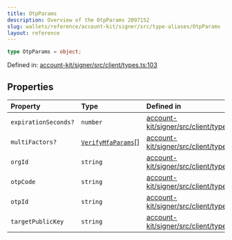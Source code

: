 ```yaml
---
title: OtpParams
description: Overview of the OtpParams 2097152
slug: wallets/reference/account-kit/signer/src/type-aliases/OtpParams
layout: reference
---
```


```ts
type OtpParams = object;
```

Defined in: [account-kit/signer/src/client/types.ts:103](https://github.com/alchemyplatform/aa-sdk/blob/923a52171f7246172caf350853843e6680197da9/account-kit/signer/src/client/types.ts#L103)

## Properties

| Property                                          | Type                                        | Defined in                                                                                                                                                                        |
| :------------------------------------------------ | :------------------------------------------ | :-------------------------------------------------------------------------------------------------------------------------------------------------------------------------------- |
| <a id="expirationseconds" /> `expirationSeconds?` | `number`                                    | [account-kit/signer/src/client/types.ts:108](https://github.com/alchemyplatform/aa-sdk/blob/923a52171f7246172caf350853843e6680197da9/account-kit/signer/src/client/types.ts#L108) |
| <a id="multifactors" /> `multiFactors?`           | [`VerifyMfaParams`](VerifyMfaParams.mdx)\[] | [account-kit/signer/src/client/types.ts:109](https://github.com/alchemyplatform/aa-sdk/blob/923a52171f7246172caf350853843e6680197da9/account-kit/signer/src/client/types.ts#L109) |
| <a id="orgid" /> `orgId`                          | `string`                                    | [account-kit/signer/src/client/types.ts:104](https://github.com/alchemyplatform/aa-sdk/blob/923a52171f7246172caf350853843e6680197da9/account-kit/signer/src/client/types.ts#L104) |
| <a id="otpcode" /> `otpCode`                      | `string`                                    | [account-kit/signer/src/client/types.ts:106](https://github.com/alchemyplatform/aa-sdk/blob/923a52171f7246172caf350853843e6680197da9/account-kit/signer/src/client/types.ts#L106) |
| <a id="otpid" /> `otpId`                          | `string`                                    | [account-kit/signer/src/client/types.ts:105](https://github.com/alchemyplatform/aa-sdk/blob/923a52171f7246172caf350853843e6680197da9/account-kit/signer/src/client/types.ts#L105) |
| <a id="targetpublickey" /> `targetPublicKey`      | `string`                                    | [account-kit/signer/src/client/types.ts:107](https://github.com/alchemyplatform/aa-sdk/blob/923a52171f7246172caf350853843e6680197da9/account-kit/signer/src/client/types.ts#L107) |

